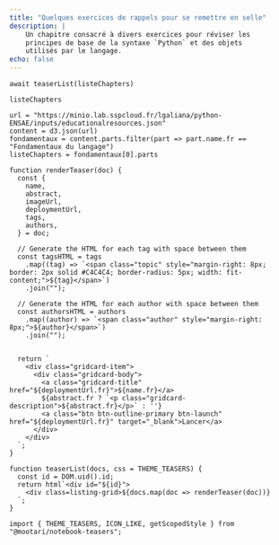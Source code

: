 ```yaml
---
title: "Quelques exercices de rappels pour se remettre en selle"
description: |
    Un chapitre consacré à divers exercices pour réviser les
    principes de base de la syntaxe `Python` et des objets
    utilisés par le langage. 
echo: false
---
```


```ojs
await teaserList(listeChapters)
```



```ojs
listeChapters
```

```ojs
url = "https://minio.lab.sspcloud.fr/lgaliana/python-ENSAE/inputs/educationalresources.json"
content = d3.json(url)
fondamentaux = content.parts.filter(part => part.name.fr == "Fondamentaux du langage")
listeChapters = fondamentaux[0].parts
```

```ojs
function renderTeaser(doc) {
  const {
    name,
    abstract,
    imageUrl,
    deploymentUrl,
    tags,
    authors,
  } = doc;

  // Generate the HTML for each tag with space between them
  const tagsHTML = tags
    .map((tag) => `<span class="topic" style="margin-right: 8px; border: 2px solid #C4C4C4; border-radius: 5px; width: fit-content;">${tag}</span>`)
    .join("");

  // Generate the HTML for each author with space between them
  const authorsHTML = authors
    .map((author) => `<span class="author" style="margin-right: 8px;">${author}</span>`)
    .join("");


  return `
    <div class="gridcard-item">
      <div class="gridcard-body">
        <a class="gridcard-title" href="${deploymentUrl.fr}">${name.fr}</a>
        ${abstract.fr ? `<p class="gridcard-description">${abstract.fr}</p>` : ''}
        <a class="btn btn-outline-primary btn-launch" href="${deploymentUrl.fr}" target="_blank">Lancer</a>
      </div>
    </div>
  `;
}
```

```ojs
function teaserList(docs, css = THEME_TEASERS) {
  const id = DOM.uid().id;
  return html`<div id="${id}">
    <div class=listing-grid>${docs.map(doc => renderTeaser(doc))}
  `;
}
```




```ojs
import { THEME_TEASERS, ICON_LIKE, getScopedStyle } from "@mootari/notebook-teasers";
```